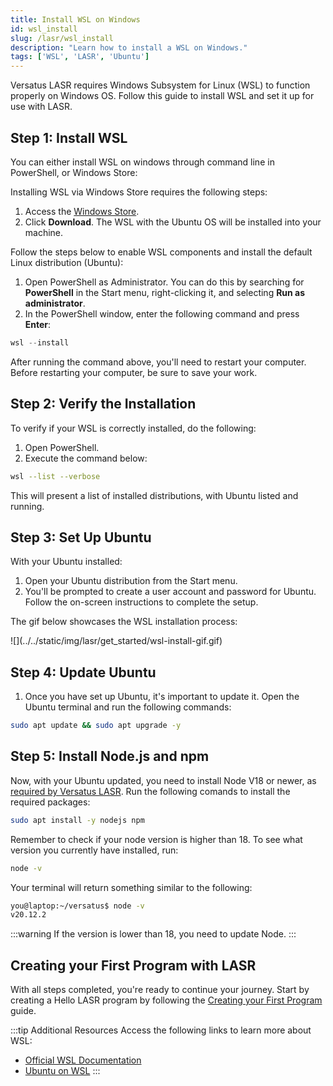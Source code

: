 ```yaml
---
title: Install WSL on Windows
id: wsl_install
slug: /lasr/wsl_install
description: "Learn how to install a WSL on Windows."
tags: ['WSL', 'LASR', 'Ubuntu']
---
```



Versatus LASR requires Windows Subsystem for Linux (WSL) to function properly on Windows OS. Follow this guide to install WSL and set it up for use with LASR.

## Step 1: Install WSL

You can either install WSL on windows through command line in PowerShell, or Windows Store:

<Tabs>

  <TabItem label="Windows Store" value="Windows Store">

  Installing WSL via Windows Store requires the following steps:

  1. Access the [Windows Store](https://www.microsoft.com/store/productId/9PDXGNCFSCZV?ocid=pdpshare).
  2. Click **Download**. The WSL with the Ubuntu OS will be installed into your machine.

  </TabItem>
  <TabItem label="Command Line" value="Command Line">
  Follow the steps below to enable WSL components and install the default Linux distribution (Ubuntu):

  1. Open PowerShell as Administrator. You can do this by searching for **PowerShell** in the Start menu, right-clicking it, and selecting **Run as administrator**.
  2. In the PowerShell window, enter the following command and press **Enter**:

```powershell
wsl --install
```
After running the command above, you'll need to restart your computer. Before restarting your computer, be sure to save your work.
  </TabItem>

</Tabs>

## Step 2: Verify the Installation

To verify if your WSL is correctly installed, do the following:

1. Open PowerShell.
2. Execute the command below:

```sh
wsl --list --verbose
```

This will present a list of installed distributions, with Ubuntu listed and running.


## Step 3: Set Up Ubuntu

With your Ubuntu installed:

1. Open your Ubuntu distribution from the Start menu.
2. You'll be prompted to create a user account and password for Ubuntu. Follow the on-screen instructions to complete the setup.

The gif below showcases the WSL installation process:

<MediaWrapper>
![](../../static/img/lasr/get_started/wsl-install-gif.gif)
</MediaWrapper>

## Step 4: Update Ubuntu

1. Once you have set up Ubuntu, it's important to update it. Open the Ubuntu terminal and run the following commands:

```bash
sudo apt update && sudo apt upgrade -y
```

## Step 5: Install Node.js and npm

Now, with your Ubuntu updated, you need to install Node V18 or newer, as [required by Versatus LASR](/lasr/creating_your_first_program#prerequisites). Run the following comands to install the required packages:

```sh
sudo apt install -y nodejs npm
```
Remember to check if your node version is higher than 18. To see what version you currently have installed, run:

```sh
node -v
```

Your terminal will return something similar to the following:

```bash
you@laptop:~/versatus$ node -v
v20.12.2
```

:::warning
If the version is lower than 18, you need to update Node.
:::

## Creating your First Program with LASR

With all steps completed, you're ready to continue your journey. Start by creating a Hello LASR program by following the [Creating your First Program](/lasr/creating_your_first_program#hello-lasr) guide.

:::tip Additional Resources
Access the following links to learn more about WSL:

- [Official WSL Documentation](https://docs.microsoft.com/en-us/windows/wsl/)
- [Ubuntu on WSL](https://ubuntu.com/wsl)
:::